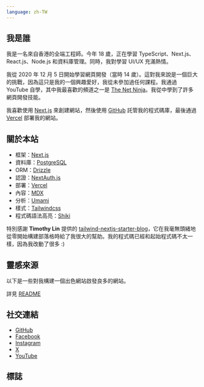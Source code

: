```yaml
---
language: zh-TW
---
```


## 我是誰

我是一名來自香港的全端工程師。今年 18 歲，正在學習 TypeScript、Next.js、React.js、Node.js 和資料庫管理。同時，我對學習 UI/UX 充滿熱情。

我從 2020 年 12 月 5 日開始學習網頁開發（當時 14 歲）。這對我來說是一個巨大的挑戰，因為這只是我的一個興趣愛好，我從未參加過任何課程。我通過 YouTube 自學，其中我最喜歡的頻道之一是 [The Net Ninja](https://www.youtube.com/@NetNinja)。我從中學到了許多網頁開發技能。

我喜歡使用 [Next.js](https://nextjs.org/) 來創建網站，然後使用 [GitHub](https://github.com) 託管我的程式碼庫，最後通過 [Vercel](https://vercel.com) 部署我的網站。

## 關於本站

- 框架：[Next.js](https://nextjs.org/)
- 資料庫：[PostgreSQL](https://www.postgresql.org/)
- ORM：[Drizzle](https://orm.drizzle.team/)
- 認證：[NextAuth.js](https://next-auth.js.org/)
- 部署：[Vercel](https://vercel.com)
- 內容：[MDX](https://mdxjs.com/)
- 分析：[Umami](https://github.com/umami-software/umami)
- 樣式：[Tailwindcss](https://tailwindcss.com)
- 程式碼語法高亮：[Shiki](https://github.com/shikijs/shiki)

特別感謝 **Timothy Lin** 提供的
[tailwind-nextjs-starter-blog](https://github.com/timlrx/tailwind-nextjs-starter-blog)，它在我毫無頭緒地從零開始構建部落格時給了我很大的幫助。我的程式碼已經和起始程式碼不太一樣，因為我改動了很多 :)

## 靈感來源

以下是一些對我構建一個出色網站啟發良多的網站。

詳見 [README](https://github.com/tszhong0411/honghong.me?tab=readme-ov-file#credits)

## 社交連結

- [GitHub](https://github.com/tszhong0411)
- [Facebook](https://www.facebook.com/tszhong0411)
- [Instagram](https://www.instagram.com/tszhong0411)
- [X](https://x.com/tszhong0411)
- [YouTube](https://www.youtube.com/@tszhong0411)

## 標誌

<Logo />
